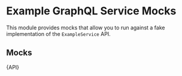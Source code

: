 

<Meta title="Services/Example GraphQL Service/Mocks" />

# Example GraphQL Service Mocks

This module provides mocks that allow you to run against a fake implementation
of the `ExampleService` API.

## Mocks

<Description>{API}</Description>
